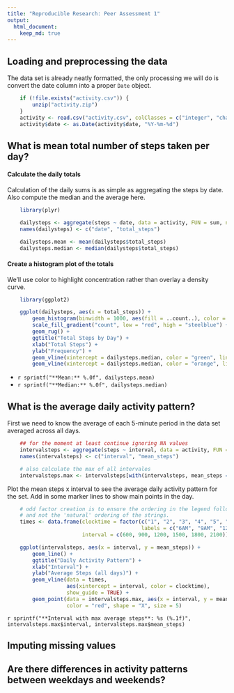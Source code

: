```yaml
---
title: "Reproducible Research: Peer Assessment 1"
output: 
  html_document:
    keep_md: true
---
```



## Loading and preprocessing the data

The data set is already neatly formatted, the only processing we will do is convert the date column
into a proper `Date` object.

```r
    if (!file.exists("activity.csv")) {
        unzip("activity.zip")
    }
    activity <- read.csv("activity.csv", colClasses = c("integer", "character", "integer"))
    activity$date <- as.Date(activity$date, "%Y-%m-%d")
```

## What is mean total number of steps taken per day?

#### Calculate the daily totals

Calculation of the daily sums is as simple as aggregating the steps by date. Also compute the median
and the average here.

```r
    library(plyr)

    dailysteps <- aggregate(steps ~ date, data = activity, FUN = sum, na.action = na.omit)
    names(dailysteps) <- c("date", "total_steps")

    dailysteps.mean <- mean(dailysteps$total_steps)
    dailysteps.median <- median(dailysteps$total_steps)
```

#### Create a histogram plot of the totals

We'll use color to highlight concentration rather than overlay a density curve.

```r
    library(ggplot2)

    ggplot(dailysteps, aes(x = total_steps)) + 
        geom_histogram(binwidth = 1000, aes(fill = ..count..), color = "black") + 
        scale_fill_gradient("count", low = "red", high = "steelblue") + 
        geom_rug() + 
        ggtitle("Total Steps by Day") + 
        xlab("Total Steps") + 
        ylab("Frequency") +
        geom_vline(xintercept = dailysteps.median, color = "green", linetype = "longdash") +
        geom_vline(xintercept = dailysteps.median, color = "orange", linetype = "dotted", size = 2)
```

- `r sprintf("**Mean:** %.0f", dailysteps.mean)`
- `r sprintf("**Median:** %.0f", dailysteps.median)`

## What is the average daily activity pattern?

First we need to know the average of each 5-minute period in the data set averaged across all days.

```r
    ## for the moment at least continue ignoring NA values
    intervalsteps <- aggregate(steps ~ interval, data = activity, FUN = mean, na.action = na.omit)
    names(intervalsteps) <- c("interval", "mean_steps")

    # also calculate the max of all intervales
    intervalsteps.max <- intervalsteps[with(intervalsteps, mean_steps == max(mean_steps)), ]
```

Plot the mean steps x interval to see the average daily activity pattern for the set. Add in some
marker lines to show main points in the day.

```r
    # odd factor creation is to ensure the ordering in the legend follows the clocktime order
    # and not the 'natural' ordering of the strings.
    times <- data.frame(clocktime = factor(c("1", "2", "3", "4", "5", "6"), 
                                           labels = c("6AM", "9AM", "12PM", "3PM", "6PM", "9PM")),
                        interval = c(600, 900, 1200, 1500, 1800, 2100))

    ggplot(intervalsteps, aes(x = interval, y = mean_steps)) + 
        geom_line() +
        ggtitle("Daily Activity Pattern") +
        xlab("Interval") +
        ylab("Average Steps (all days)") +
        geom_vline(data = times, 
                   aes(xintercept = interval, color = clocktime), 
                   show_guide = TRUE) +
        geom_point(data = intervalsteps.max, aes(x = interval, y = mean_steps), 
                   color = "red", shape = "X", size = 5)
```

`r sprintf("**Interval with max average steps**: %s (%.1f)", intervalsteps.max$interval, intervalsteps.max$mean_steps)`

## Imputing missing values



## Are there differences in activity patterns between weekdays and weekends?
